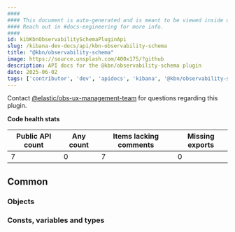 ```yaml
---
####
#### This document is auto-generated and is meant to be viewed inside our experimental, new docs system.
#### Reach out in #docs-engineering for more info.
####
id: kibKbnObservabilitySchemaPluginApi
slug: /kibana-dev-docs/api/kbn-observability-schema
title: "@kbn/observability-schema"
image: https://source.unsplash.com/400x175/?github
description: API docs for the @kbn/observability-schema plugin
date: 2025-06-02
tags: ['contributor', 'dev', 'apidocs', 'kibana', '@kbn/observability-schema']
---
```




Contact [@elastic/obs-ux-management-team](https://github.com/orgs/elastic/teams/obs-ux-management-team) for questions regarding this plugin.

**Code health stats**

| Public API count  | Any count | Items lacking comments | Missing exports |
|-------------------|-----------|------------------------|-----------------|
| 7 | 0 | 7 | 0 |

## Common

### Objects
<DocDefinitionList data={kbnObservabilitySchemaObj.common.objects}/>

### Consts, variables and types
<DocDefinitionList data={kbnObservabilitySchemaObj.common.misc}/>

